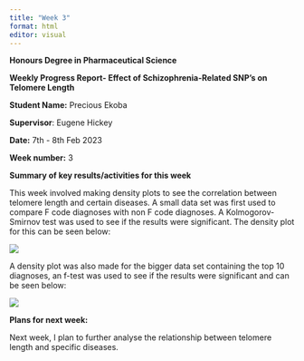 ```yaml
---
title: "Week 3"
format: html
editor: visual
---
```


**Honours Degree in Pharmaceutical Science**

**Weekly Progress Report- Effect of Schizophrenia-Related SNP's on Telomere Length**

**Student Name:** Precious Ekoba

**Supervisor**: Eugene Hickey

**Date:** 7th - 8th Feb 2023

**Week number:** 3

**Summary of key results/activities for this week**

This week involved making density plots to see the correlation between telomere length and certain diseases. A small data set was first used to compare F code diagnoses with non F code diagnoses. A Kolmogorov-Smirnov test was used to see if the results were significant. The density plot for this can be seen below:

![](images/image-868745314.png)

A density plot was also made for the bigger data set containing the top 10 diagnoses, an f-test was used to see if the results were significant and can be seen below:

![](images/image-1830462556.png)

**Plans for next week:**

Next week, I plan to further analyse the relationship between telomere length and specific diseases.









